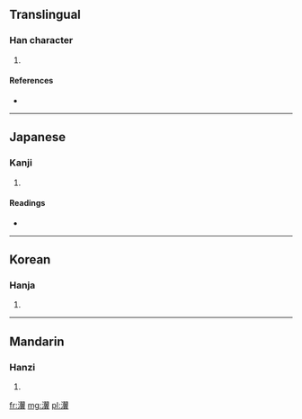 ==Translingual==

===Han character===
{{Han char|rn=85|rad=水|as=17|sn=20|four=3718<sub>1</sub>|canj=水尸一金 (ESMC)}}

# {{defn|Han|sort=水17}}

====References====
* {{Han ref|kx=0661.110|dkj=18704|dj=1070.290|hdz=31791.040|uh=7037|ud=28727|bh=F45E|bd=62558}}

----

==Japanese==

===Kanji===
{{ja-kanji|grade=|rs=水17}}

# {{defn|lang=ja|sort=水17}}

====Readings====
* {{ja-readings|on=[[よく]] (yoku), [[いき]] (iki), [[しょく]] (shoku), [[しき]] (shiki)|kun=[[ながれ]] (nagare)}}

----

==Korean==

===Hanja===
{{ko-hanja|hangeul=익|eumhun=|rv=ik|mr=ik|y=ik}}

# {{defn|lang=ko|sort=水17}}

----

==Mandarin==

===Hanzi===
{{cmn-hanzi|pin=[[yì]] ([[yi4]])|wg=i<sup>4</sup>}}

# {{defn|lang=cmn|sort=水17}}

[[fr:瀷]]
[[mg:瀷]]
[[pl:瀷]]